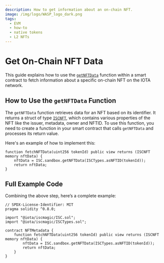 ```yaml
---
description: How to get information about an on-chain NFT.
image: /img/logo/WASP_logo_dark.png
tags:
  - EVM
  - how-to
  - native tokens
  - L2 NFTs
---
```


# Get On-Chain NFT Data

This guide explains how to use the [`getNFTData`](../../../reference/magic-contract/ISCSandbox.md#getnftdata) function within a smart contract to fetch information about a specific on-chain NFT on the IOTA network.
<GetNftMetadata />

## How to Use the `getNFTData` Function

The `getNFTData` function retrieves data for an NFT based on its identifier. It returns a struct of type [`ISCNFT`](../../../reference/magic-contract/ISCTypes.md#iscnft), which contains various properties of the NFT like the issuer, metadata, owner and NFTID. To use this function, you need to create a function in your smart contract that calls `getNFTData` and processes its return value.

Here's an example of how to implement this:

```solidity
function fetchNFTData(uint256 tokenId) public view returns (ISCNFT memory nftData) {
    nftData = ISC.sandbox.getNFTData(ISCTypes.asNFTID(tokenId));
    return nftData;
}
```

## Full Example Code

Combining the above step, here’s a complete example:

```solidity
// SPDX-License-Identifier: MIT
pragma solidity ^0.8.0;

import "@iota/iscmagic/ISC.sol";
import "@iota/iscmagic/ISCTypes.sol";

contract NFTMetadata {
    function fetchNFTData(uint256 tokenId) public view returns (ISCNFT memory nftData) {
        nftData = ISC.sandbox.getNFTData(ISCTypes.asNFTID(tokenId));
        return nftData;
    }
}
```